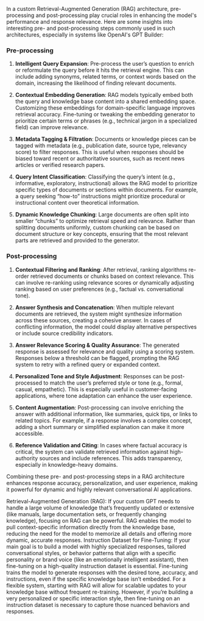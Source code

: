 
In a custom Retrieval-Augmented Generation (RAG) architecture, pre-processing and post-processing play crucial roles in enhancing the model's performance and response relevance. Here are some insights into interesting pre- and post-processing steps commonly used in such architectures, especially in systems like OpenAI's GPT Builder:

### Pre-processing

1. **Intelligent Query Expansion**: Pre-process the user’s question to enrich or reformulate the query before it hits the retrieval engine. This can include adding synonyms, related terms, or context words based on the domain, increasing the likelihood of finding relevant documents.

2. **Contextual Embedding Generation**: RAG models typically embed both the query and knowledge base content into a shared embedding space. Customizing these embeddings for domain-specific language improves retrieval accuracy. Fine-tuning or tweaking the embedding generator to prioritize certain terms or phrases (e.g., technical jargon in a specialized field) can improve relevance.

3. **Metadata Tagging & Filtration**: Documents or knowledge pieces can be tagged with metadata (e.g., publication date, source type, relevancy score) to filter responses. This is useful when responses should be biased toward recent or authoritative sources, such as recent news articles or verified research papers.

4. **Query Intent Classification**: Classifying the query’s intent (e.g., informative, exploratory, instructional) allows the RAG model to prioritize specific types of documents or sections within documents. For example, a query seeking “how-to” instructions might prioritize procedural or instructional content over theoretical information.

5. **Dynamic Knowledge Chunking**: Large documents are often split into smaller “chunks” to optimize retrieval speed and relevance. Rather than splitting documents uniformly, custom chunking can be based on document structure or key concepts, ensuring that the most relevant parts are retrieved and provided to the generator.

### Post-processing

1. **Contextual Filtering and Ranking**: After retrieval, ranking algorithms re-order retrieved documents or chunks based on context relevance. This can involve re-ranking using relevance scores or dynamically adjusting ranking based on user preferences (e.g., factual vs. conversational tone).

2. **Answer Synthesis and Concatenation**: When multiple relevant documents are retrieved, the system might synthesize information across these sources, creating a cohesive answer. In cases of conflicting information, the model could display alternative perspectives or include source credibility indicators.

3. **Answer Relevance Scoring & Quality Assurance**: The generated response is assessed for relevance and quality using a scoring system. Responses below a threshold can be flagged, prompting the RAG system to retry with a refined query or expanded context.

4. **Personalized Tone and Style Adjustment**: Responses can be post-processed to match the user’s preferred style or tone (e.g., formal, casual, empathetic). This is especially useful in customer-facing applications, where tone adaptation can enhance the user experience.

5. **Content Augmentation**: Post-processing can involve enriching the answer with additional information, like summaries, quick tips, or links to related topics. For example, if a response involves a complex concept, adding a short summary or simplified explanation can make it more accessible.

6. **Reference Validation and Citing**: In cases where factual accuracy is critical, the system can validate retrieved information against high-authority sources and include references. This adds transparency, especially in knowledge-heavy domains.

Combining these pre- and post-processing steps in a RAG architecture enhances response accuracy, personalization, and user experience, making it powerful for dynamic and highly relevant conversational AI applications.




Retrieval-Augmented Generation (RAG): If your custom GPT needs to handle a large volume of knowledge that’s frequently updated or extensive (like manuals, large documentation sets, or frequently changing knowledge), focusing on RAG can be powerful. RAG enables the model to pull context-specific information directly from the knowledge base, reducing the need for the model to memorize all details and offering more dynamic, accurate responses.
Instruction Dataset for Fine-Tuning: If your main goal is to build a model with highly specialized responses, tailored conversational styles, or behavior patterns that align with a specific personality or brand voice (like an emotionally intelligent assistant), then fine-tuning on a high-quality instruction dataset is essential. Fine-tuning trains the model to generate responses with the desired tone, accuracy, and instructions, even if the specific knowledge base isn’t embedded.
For a flexible system, starting with RAG will allow for scalable updates to your knowledge base without frequent re-training. However, if you’re building a very personalized or specific interaction style, then fine-tuning on an instruction dataset is necessary to capture those nuanced behaviors and responses.






